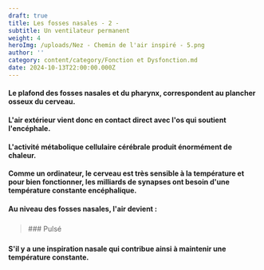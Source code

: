 ```yaml
---
draft: true
title: Les fosses nasales - 2 -
subtitle: Un ventilateur permanent
weight: 4
heroImg: /uploads/Nez - Chemin de l'air inspiré - 5.png
author: ''
category: content/category/Fonction et Dysfonction.md
date: 2024-10-13T22:00:00.000Z
---
```


#### Le plafond des fosses nasales et du pharynx, correspondent au plancher osseux du cerveau.

<Space height={20} />

#### L'air extérieur vient donc en contact direct avec l'os qui soutient l'encéphale.

<Space height={20} />

#### L'activité métabolique cellulaire cérébrale produit énormément de chaleur.

#### Comme un ordinateur, le cerveau est très sensible à la température et pour bien fonctionner, les milliards de synapses ont besoin d'une  température constante encéphalique.

<Space height={20} />

#### Au niveau des fosses nasales, l'air devient :

<Space height={20} />

### &#x20;      

<BlockQuote authorName="" position="center">
  ### &#x20;Pulsé
</BlockQuote>

### &#x20;

<Space height={20} />

#### &#x20;S'il y a une inspiration nasale qui contribue ainsi à maintenir une température constante.
